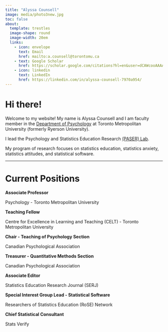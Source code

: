 ```yaml
---
title: "Alyssa Counsell"
image: media/photo3new.jpg
toc: false
about: 
  template: trestles
  image-shape: round
  image-width: 20em
  links:
    - icon: envelope
      text: Email
      href: mailto:a.counsell@torontomu.ca 
    - text: Google Scholar
      href: https://scholar.google.com/citations?hl=en&user=dCAWcooAAAAJ 
    - icon: linkedin
      text: LinkedIn
      href: https://linkedin.com/in/alyssa-counsell-7970a954/
---
```


# Hi there!

Welcome to my website! My name is Alyssa Counsell and I am faculty member in the [Department of Psychology](https://www.torontomu.ca/psychology/) at Toronto Metropolitan University (formerly Ryerson University).

I lead the Psychology and Statistics Education Research [(PASER) Lab](https://www.psystat.org).

My program of research focuses on statistics education, statistics anxiety, statistics attitudes, and statistical software.

---

# Current Positions

**Associate Professor**

Psychology - Toronto Metropolitan University

**Teaching Fellow**

Centre for Excellence in Learning and Teaching (CELT) - Toronto Metropolitan University

**Chair - Teaching of Psychology Section**

Canadian Psychological Association

**Treasurer - Quantitative Methods Section**

Canadian Psychological Association

**Associate Editor**

Statistics Education Research Journal (SERJ)

**Special Interest Group Lead - Statistical Software**

Researchers of Statistics Education (RoSE) Network

**Chief Statistical Consultant**

Stats Verify
